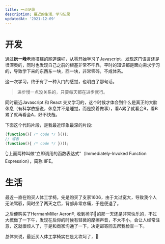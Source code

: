 ```yaml
---
title: 一点记录
description: 最近的生活，学习记录
updatedAt: '2021-12-09'
---
```


# 开发

通过**阮一峰**老师搭建的[网道](https://wangdoc.com/)课程，从零开始学习了Javascript，发现这门语言还是很深奥的，同时也发现自己之前的根基非常不牢靠，平时的知识都是面向需求学习的，导致学下来的东西东一块，西一块，非常零碎，不成体系。

这一次学习，终于有了一种入门的感觉，也明白了那句话。

> 进步慢一点没关系的，只要每天都在进步就行。

同时最近Javascript 和 React 交叉学习的，这个时候才体会到什么是真正的大脑休息（有科学依据说，休息并不是睡觉，而是换着做事），看A累了就看会B，看B累了就再看会A，好不快哉。

下面这个代码片段，是我最近印象最深的片段:

```javascript
(function(){ /* code */ }());
// 或者
(function(){ /* code */ })();
```
👆上面两种叫做“立即调用的函数表达式”（Immediately-Invoked Function Expression），简称 IIFE。

# 生活

最近一直在购买人体工学椅，先是购买了支家1606，由于太过宽大，导致我个人无法驾驭，同时坐了两天之后，背部非常疼痛，于是便退了。

之后便购买了HermanMiller Aeron®, 收到椅子💺的那一天还是非常快乐的，不过大概做了一下午，发现在后仰的时候有轻微的摩擦声音，不大不小，会让人经常注意，这就很烦人了，于是和商家沟通了一下，决定邮寄回去帮我检查一下。

总体来说，最近买人体工学椅实在是太坎坷了，🥲
